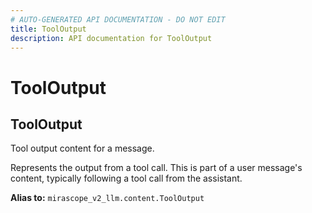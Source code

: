 ```yaml
---
# AUTO-GENERATED API DOCUMENTATION - DO NOT EDIT
title: ToolOutput
description: API documentation for ToolOutput
---
```


# ToolOutput

## <ApiType type="Alias" path="tools/tool/ToolOutput" symbolName="ToolOutput" /> ToolOutput

Tool output content for a message.

Represents the output from a tool call. This is part of a user message's
content, typically following a tool call from the assistant.


**Alias to:** `mirascope_v2_llm.content.ToolOutput`
